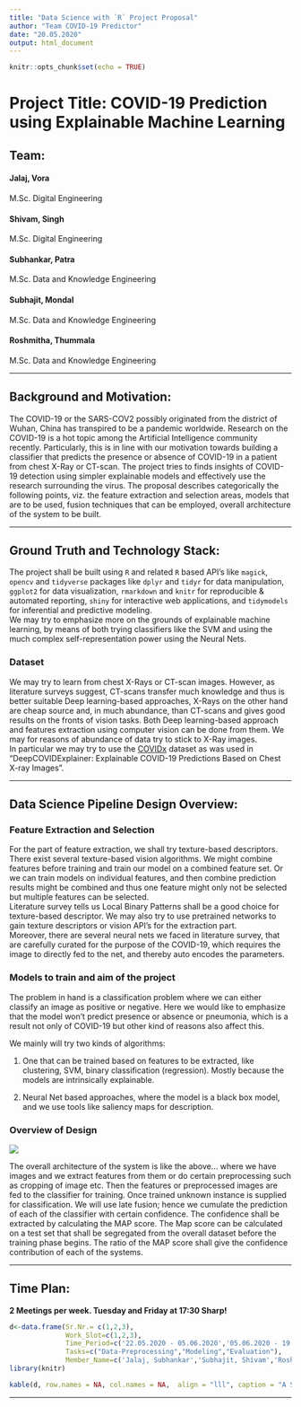 ---
title: "Data Science with `R` Project Proposal"
author: "Team COVID-19 Predictor"
date: "20.05.2020"
output: html_document
---

```{r setup, include=FALSE}
knitr::opts_chunk$set(echo = TRUE)
```

# Project Title: COVID-19 Prediction using Explainable Machine Learning

## Team:

#### Jalaj, Vora
M.Sc. Digital Engineering <br>

#### Shivam, Singh
M.Sc. Digital Engineering <br>

#### Subhankar, Patra
M.Sc. Data and Knowledge Engineering <br>

#### Subhajit, Mondal
M.Sc. Data and Knowledge Engineering <br>

#### Roshmitha, Thummala
M.Sc. Data and Knowledge Engineering <br>

***

## Background and Motivation:

The COVID-19 or the SARS-COV2 possibly originated from the district of Wuhan, China has transpired to be a pandemic worldwide. Research on the COVID-19 is a hot topic among the Artificial Intelligence community recently. Particularly, this is in line with our motivation towards building a classifier that predicts the presence or absence of COVID-19 in a patient from chest X-Ray or CT-scan. The project tries to finds insights of COVID-19 detection using simpler explainable models and effectively use the research surrounding the virus. The proposal describes categorically the following points, viz. the feature extraction and selection areas, models that are to be used, fusion techniques that can be employed, overall architecture of the system to be built.

***

## Ground Truth and Technology Stack:

The project shall be built using `R` and related `R` based API’s like `magick`, `opencv` and `tidyverse` packages like `dplyr` and `tidyr` for data manipulation, `ggplot2` for data visualization, `rmarkdown` and `knitr` for reproducible & automated reporting, `shiny` for interactive web applications, and `tidymodels` for inferential and predictive modeling. <br>
We may try to emphasize more on the grounds of explainable machine learning, by means of both trying classifiers like the SVM and using the much complex self-representation power using the Neural Nets.

### Dataset
We may try to learn from chest X-Rays or CT-scan images. However, as literature surveys suggest, CT-scans transfer much knowledge and thus is better suitable Deep learning-based approaches, X-Rays on the other hand are cheap source and, in much abundance, than CT-scans and gives good results on the fronts of vision tasks. Both Deep learning-based approach and features extraction using computer vision can be done from them. We may for reasons of abundance of data try to stick to X-Ray images.<br>
In particular we may try to use the [COVIDx](https://github.com/rezacsedu/DeepCOVIDExplainer) dataset as was used in “DeepCOVIDExplainer: Explainable COVID-19 Predictions Based on Chest X-ray Images”.

***

## Data Science Pipeline Design Overview:

### Feature Extraction and Selection
For the part of feature extraction, we shall try texture-based descriptors. There exist several texture-based vision algorithms. We might combine features before training and train our model on a combined feature set. Or we can train models on individual features, and then combine prediction results might be combined and thus one feature might only not be selected but multiple features can be selected. <br>
Literature survey tells us Local Binary Patterns shall be a good choice for texture-based descriptor. We may also try to use pretrained networks to gain texture descriptors or vision API’s for the extraction part. <br>
Moreover, there are several neural nets we faced in literature survey, that are carefully curated for the purpose of the COVID-19, which requires the image to directly fed to the net, and thereby auto encodes the parameters.

### Models to train and aim of the project
The problem in hand is a classification problem where we can either classify an image as positive or negative. Here we would like to emphasize that the model won’t predict presence or absence or pneumonia, which is a result not only of COVID-19 but other kind of reasons also affect this. <br>

We mainly will try two kinds of algorithms:

1. One that can be trained based on features to be extracted, like clustering, SVM, binary classification (regression). Mostly because the models are intrinsically explainable.

2. Neural Net based approaches, where the model is a black box model, and we use tools like saliency maps for description.

### Overview of Design

![](Picture1.png)

The overall architecture of the system is like the above… where we have images and we extract features from them or do certain preprocessing such as cropping of image etc. Then the features or preprocessed images are fed to the classifier for training. Once trained unknown instance is supplied for classification. We will use late fusion; hence we cumulate the prediction of each of the classifier with certain confidence. The confidence shall be extracted by calculating the MAP score. The Map score can be calculated on a test set that shall be segregated from the overall dataset before the training phase begins. The ratio of the MAP score shall give the confidence contribution of each of the systems.

***

## Time Plan:

**2 Meetings per week. Tuesday and Friday at 17:30 Sharp!**

```{r echo = FALSE, results='asis'}

d<-data.frame(Sr.Nr.= c(1,2,3),
              Work_Slot=c(1,2,3), 
              Time_Period=c('22.05.2020 - 05.06.2020','05.06.2020 - 19.06.2020','19.06.2020 - 03.07.2020'),
              Tasks=c("Data-Preprocessing","Modeling","Evaluation"),
              Member_Name=c('Jalaj, Subhankar','Subhajit, Shivam','Roshmitha'))
library(knitr)

kable(d, row.names = NA, col.names = NA,  align = "lll", caption = "A Sample Table")
```

***
